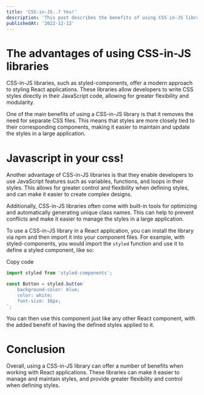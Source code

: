 ```yaml
---
title: 'CSS-in-JS..? Yes!'
description: 'This post describes the benefits of using CSS-in-JS libraries'
publishedAt: '2022-12-12'
---
```


# The advantages of using CSS-in-JS libraries

CSS-in-JS libraries, such as styled-components, offer a modern approach to styling React applications. These libraries allow developers to write CSS styles directly in their JavaScript code, allowing for greater flexibility and modularity.

One of the main benefits of using a CSS-in-JS library is that it removes the need for separate CSS files. This means that styles are more closely tied to their corresponding components, making it easier to maintain and update the styles in a large application.

# Javascript in your css!

Another advantage of CSS-in-JS libraries is that they enable developers to use JavaScript features such as variables, functions, and loops in their styles. This allows for greater control and flexibility when defining styles, and can make it easier to create complex designs.

Additionally, CSS-in-JS libraries often come with built-in tools for optimizing and automatically generating unique class names. This can help to prevent conflicts and make it easier to manage the styles in a large application.

To use a CSS-in-JS library in a React application, you can install the library via npm and then import it into your component files. For example, with styled-components, you would import the `styled` function and use it to define a styled component, like so:

Copy code

```typescript
import styled from 'styled-components';

const Button = styled.button`
	background-color: blue;
	color: white;
	font-size: 16px;
`;
```

You can then use this component just like any other React component, with the added benefit of having the defined styles applied to it.

# Conclusion

Overall, using a CSS-in-JS library can offer a number of benefits when working with React applications. These libraries can make it easier to manage and maintain styles, and provide greater flexibility and control when defining styles.
